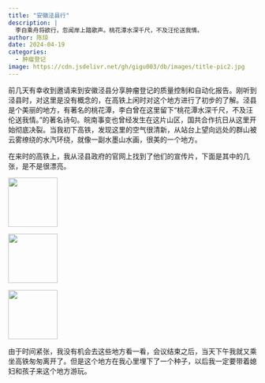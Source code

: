 ```yaml
---
title: "安徽泾县行"
description: |
  李白乘舟将欲行，忽闻岸上踏歌声。桃花潭水深千尺，不及汪伦送我情。
author: 陈琼
date: 2024-04-19
categories:
  - 肿瘤登记
image: https://cdn.jsdelivr.net/gh/gigu003/db/images/title-pic2.jpg
---
```

前几天有幸收到邀请来到安徽泾县分享肿瘤登记的质量控制和自动化报告。刚听到泾县时，对这里是没有概念的，在高铁上闲时对这个地方进行了初步的了解。泾县是个美丽的地方，有著名的桃花潭，李白曾在这里留下“桃花潭水深千尺，不及汪伦送我情。”的著名诗句。皖南事变也曾经发生在这片山区，国共合作抗日从这里开始彻底决裂。当我初下高铁，发现这里的空气很清新，从站台上望向远处的群山被云雾缭绕的水汽环绕，就像一副水墨山水画，很美的一个地方。

在来时的高铁上，我从泾县政府的官网上找到了他们的宣传片，下面是其中的几张，是不是很漂亮。

:::{layout-ncol=3}
![](https://cdn.jsdelivr.net/gh/gigu003/db/images/title-pic2.jpg){.lightbox height='100px'}

![](https://cdn.jsdelivr.net/gh/gigu003/db/images/title-pic1.jpg){.lightbox height='100px'}

![](https://cdn.jsdelivr.net/gh/gigu003/db/images/title-pic3.jpg){.lightbox height='100px'}
:::

由于时间紧张，我没有机会去这些地方看一看，会议结束之后，当天下午我就又乘坐高铁匆匆离开了。但是这个地方在我心里埋下了一个种子，以后我一定要带着媳妇和孩子来这个地方游玩。